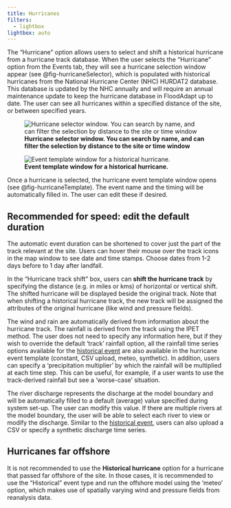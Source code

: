```yaml
---
title: Hurricanes
filters:
  - lightbox
lightbox: auto
---
```


<!--::: {.callout-tip}
## Watch a video about entering a historical hurricane
Don't feel like reading? No problem! Check out our video about how to add a hurricane in FloodAdapt, and also how to shift the hurricane to see how different the flooding and impacts would have been had the hurricane made landfall somewhere else.
{{< video https://www.youtube.com/watch?v=ojzx3JHeGws?rel=0 >}}
:::
-->
The "Hurricane" option allows users to select and shift a historical hurricane from a hurricane track database. When the user selects the "Hurricane” option from the Events tab, they will see a hurricane selection window appear (see @fig-hurricaneSelector), which is populated with historical hurricanes from the National Hurricane Center (NHC) HURDAT2 database. This database is updated by the NHC annually and will require an annual maintenance update to keep the hurricane database in FloodAdapt up to date.  The user can see all hurricanes within a specified distance of the site, or between specified years.

![**Hurricane selector window. You can search by name, and can filter the selection by distance to the site or time window**](../../_static/images/popup_hurricaneSelector.png){#fig-hurricaneSelector}

![**Event template window for a historical hurricane.**](../../_static/images/Hurricane_eventWindow.jpg){#fig-hurricaneTemplate}

Once a hurricane is selected, the hurricane event template window opens (see @fig-hurricaneTemplate). The event name and the timing will be automatically filled in. The user can edit these if desired.

::: {.callout-tip}
## Recommended for speed: edit the default duration
The automatic event duration can be shortened to cover just the part of the track relevant at the site. Users can hover their mouse over the track icons in the map window to see date and time stamps. Choose dates from 1-2 days before to 1 day after landfall.
:::

In the "Hurricane track shift" box, users can **shift the hurricane track** by specifying the distance (e.g. in miles or kms) of horizontal or vertical shift. The shifted hurricane will be displayed beside the original track. Note that when shifting a historical hurricane track, the new track will be assigned the attributes of the original hurricane (like wind and pressure fields).

The wind and rain are automatically derived from information about the hurricane track. The rainfall is derived from the track using the IPET method. The user does not need to specify any information here, but if they wish to override the default 'track' rainfall option, all the rainfall time series options available for the [historical event](historical.qmd) are also available in the hurricane event template (constant, CSV upload, meteo, synthetic). In addition, users can specify a 'precipitation multiplier' by which the rainfall will be multiplied at each time step. This can be useful, for example, if a user wants to use the track-derived rainfall but see a 'worse-case' situation.

The river discharge represents the discharge at the model boundary and will be automatically filled to a default (average) value specified during system set-up. The user can modify this value. If there are multiple rivers at the model boundary, the user will be able to select each river to view or modify the discharge. Similar to the [historical event](historical.qmd), users can also upload a CSV or specify a synthetic discharge time series.

::: {.callout-note}
## Hurricanes far offshore
It is not recommended to use the **Historical hurricane** option for a hurricane that passed far offshore of the site. In those cases, it is recommended to use the “Historical" event type and run the offshore model using the 'meteo' option, which makes use of spatially varying wind and pressure fields from reanalysis data.
:::
